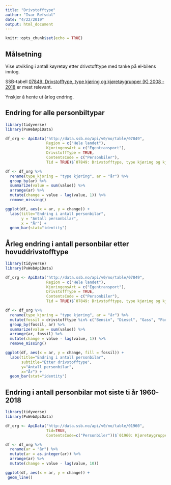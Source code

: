 ```yaml
---
title: "Drivstofftype"
author: "Ivar Refsdal"
date: "4/22/2019"
output: html_document
---
```


```r
knitr::opts_chunk$set(echo = TRUE)
```

## Målsetning

Vise utvikling i antall køyretøy etter drivstofftype med tanke på
el-bilens inntog.

SSB-tabell [07849: Drivstofftype, type kjøring og kjøretøygrupper (K) 2008 - 2018](https://www.ssb.no/statbank/table/07849) er mest relevant.

Ynskjer å hente ut årleg endring.

## Endring for alle personbiltypar

```r
library(tidyverse)
library(PxWebApiData)

df_org <- ApiData("http://data.ssb.no/api/v0/no/table/07849",
                  Region = c("Hele landet"),
                  KjoringensArt = c("Egentransport"),
                  DrivstoffType = TRUE,
                  ContentsCode = c("Personbiler"),
                  Tid = TRUE)$`07849: Drivstofftype, type kjøring og kjøretøygrupper, etter region, type kjøring, drivstofftype, statistikkvariabel og år`

df <- df_org %>%
  rename(type_kjoring = "type kjøring", ar = "år") %>%
  group_by(ar) %>%
  summarize(value = sum(value)) %>%
  arrange(ar) %>%
  mutate(change = value - lag(value, 1)) %>%
  remove_missing()

ggplot(df, aes(x = ar, y = change)) + 
  labs(title="Endring i antall personbilar",
       y = "Antall personbilar",
       x = "År") +
  geom_bar(stat="identity")
```

## Årleg endring i antall personbilar etter hovuddrivstofftype

```r
library(tidyverse)
library(PxWebApiData)

df_org <- ApiData("http://data.ssb.no/api/v0/no/table/07849",
                  Region = c("Hele landet"),
                  KjoringensArt = c("Egentransport"),
                  DrivstoffType = TRUE,
                  ContentsCode = c("Personbiler"),
                  Tid = TRUE)$`07849: Drivstofftype, type kjøring og kjøretøygrupper, etter region, type kjøring, drivstofftype, statistikkvariabel og år`

df <- df_org %>%
  rename(type_kjoring = "type kjøring", ar = "år") %>%
  mutate(fossil = drivstofftype %in% c("Bensin", "Diesel", "Gass", "Parafin")) %>%
  group_by(fossil, ar) %>%
  summarize(value = sum(value)) %>%
  arrange(ar, fossil) %>%
  mutate(change = value - lag(value, 1)) %>%
  remove_missing()

ggplot(df, aes(x = ar, y = change, fill = fossil)) +
  labs(title="Endring i antall personbilar",
       subtitle="Etter drivstofftype",
       y="Antall personbilar",
       x="År") +
  geom_bar(stat="identity")
```


## Endring i antall personbilar mot siste ti år 1960-2018

```r
library(tidyverse)
library(PxWebApiData)

df_org <- ApiData("http://data.ssb.no/api/v0/no/table/01960",
                  Tid=TRUE,
                  ContentsCode=c("Personbiler"))$`01960: Kjøretøygrupper, etter statistikkvariabel og år`

df <- df_org %>%
  rename(ar = "år") %>%
  mutate(ar = as.integer(ar)) %>%
  arrange(ar) %>%
  mutate(change = value - lag(value, 10))

ggplot(df, aes(x = ar, y = change)) +
 geom_line()

```